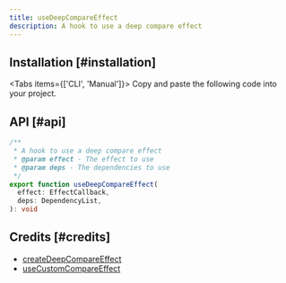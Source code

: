 ```yaml
---
title: useDeepCompareEffect
description: A hook to use a deep compare effect
---
```


## Installation [#installation]

<Tabs items={['CLI', 'Manual']}>
  <Tab>
    <InstallCLI value='use-deep-compare-effect' />
  </Tab>
  <Tab>
    Copy and paste the following code into your project.
    <RegistrySourceCode value='use-isomorphic-layout-effect' />
    <br />
    <RegistrySourceCode value='use-deep-compare-effect' />
  </Tab>
</Tabs>

## API [#api]

```ts
/**
 * A hook to use a deep compare effect
 * @param effect - The effect to use
 * @param deps - The dependencies to use
 */
export function useDeepCompareEffect(
  effect: EffectCallback,
  deps: DependencyList,
): void
```

## Credits [#credits]

- [createDeepCompareEffect](https://github.com/alibaba/hooks/blob/master/packages/hooks/src/createDeepCompareEffect/index.ts)
- [useCustomCompareEffect](https://github.com/streamich/react-use/blob/master/src/useCustomCompareEffect.ts)
